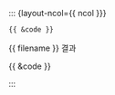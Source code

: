 ::: {layout-ncol={{ ncol }}}

```{.markdown filename="{{ filename }} 코드"}
{{ &code }}
```

::: {.markdown-render}
:::: {.markdown-render-header}
{{ filename }} 결과
::::
:::: {.markdown-render-container}
{{ &code }}
::::
:::

:::
